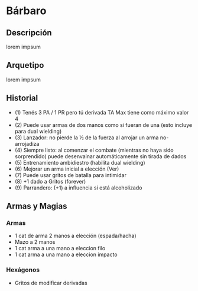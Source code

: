 
# Bárbaro

<Bleed>
  <Screenshot src={placeholderImage} alt="placeholder" full />
</Bleed>

## Descripción
lorem impsum

## Arquetipo
lorem impsum

## Historial
- (1) Tenés 3 PA / 1 PR pero tú derivada TA Max tiene como máximo valor 4
- (2) Puede usar armas de dos manos como si fueran de una (esto incluye para dual wielding)
- (3) Lanzador: no pierde la ½ de la fuerza al arrojar un arma no-arrojadiza
- (4) Siempre listo: al comenzar el combate (mientras no haya sido sorprendido) puede desenvainar automáticamente sin tirada de dados
- (5) Entrenamiento ambidiestro (habilita dual wielding)
- (6) Mejorar un arma inicial a elección (Ver)
- (7) Puede usar gritos de batalla para intimidar
- (8) +1 dado a Gritos (forever)
- (9) Parrandero: (+1) a influencia si está alcoholizado

## Armas y Magias

### Armas
- 1 cat de arma 2 manos a elección (espada/hacha)
- Mazo a 2 manos
- 1 cat arma a una mano a eleccion filo
- 1 cat arma a una mano a eleccion impacto

### Hexágonos
- Gritos de modificar derivadas

